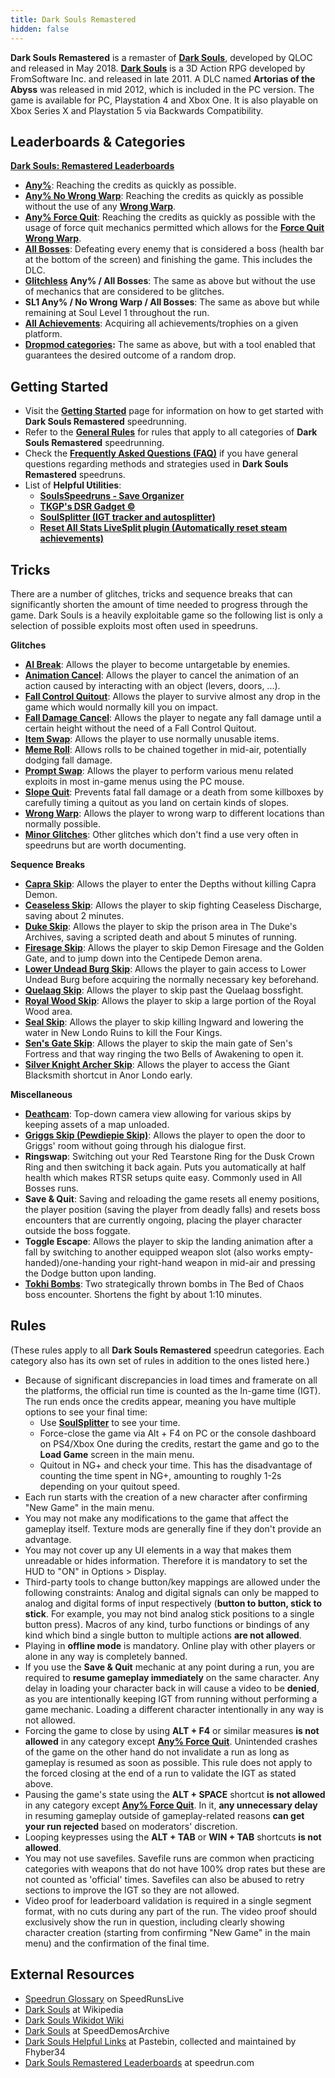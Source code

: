 ```yaml
---
title: Dark Souls Remastered
hidden: false
---
```

**Dark Souls Remastered** is a remaster of [**Dark Souls**](/darksouls), developed by QLOC and released in May 2018. [**Dark Souls**](/darksouls) is a 3D Action RPG developed by FromSoftware Inc. and released in late 2011. A DLC named **Artorias of the Abyss** was released in mid 2012, which is included in the PC version. The game is available for PC, Playstation 4 and Xbox One. It is also playable on Xbox Series X and Playstation 5 via Backwards Compatibility.

## Leaderboards & Categories

[**Dark Souls: Remastered Leaderboards**](https://www.speedrun.com/darksoulsremastered)

- [**Any%**](/ds1remaster/any): Reaching the credits as quickly as possible.
- [**Any% No Wrong Warp**](/ds1remaster/any-no-wrong-warp): Reaching the credits as quickly as possible without the use of any [**Wrong Warp**](/darksouls/wrong-warp).
- [**Any% Force Quit**](/ds1remaster/any-force-quit): Reaching the credits as quickly as possible with the usage of force quit mechanics permitted which allows for the [**Force Quit Wrong Warp**](/darksouls/wrong-warp).
- [**All Bosses**](/ds1remaster/all-bosses): Defeating every enemy that is considered a boss (health bar at the bottom of the screen) and finishing the game. This includes the DLC.
- [**Glitchless**](/ds1remaster/glitchless)                **Any% / All Bosses**: The same as above but without the use of mechanics that are considered to be glitches.
- **SL1 Any% / No Wrong Warp / All Bosses**: The same as above but while remaining at Soul Level 1 throughout the run.
- [**All Achievements**](/ds1remaster/all-achievements): Acquiring all achievements/trophies on a given platform.
- [**Dropmod categories**](https://soulsspeedruns.com/ds1remaster/dropmod-categories/)**:** The same as above, but with a tool enabled that guarantees the desired outcome of a random drop.

## Getting Started

- Visit the [**Getting Started**](/ds1remaster/getting-started) page for information on how to get started with **Dark Souls Remastered** speedrunning.
- Refer to the [**General Rules**](/ds1remaster#rules) for rules that apply to all categories of **Dark Souls Remastered** speedrunning.
- Check the [**Frequently Asked Questions (FAQ)**](/darksouls/frequently-asked-questions) if you have general questions regarding methods and strategies used in **Dark Souls Remastered** speedruns.
- List of **Helpful Utilities**:
  - [**SoulsSpeedruns - Save Organizer**](https://github.com/Kahmul/SoulsSpeedruns-Save-Organizer/releases)
  - [**TKGP's DSR Gadget ©**](https://github.com/JKAnderson/DSR-Gadget/releases)
  - [**SoulSplitter (IGT tracker and autosplitter)**](https://github.com/FrankvdStam/SoulSplitter)
  - [**Reset All Stats LiveSplit plugin (Automatically reset steam achievements)**](https://github.com/CapitaineToinon/LiveSplit.ResetAllStats)

## Tricks

There are a number of glitches, tricks and sequence breaks that can significantly shorten the amount of time needed to progress through the game. Dark Souls is a heavily exploitable game so the following list is only a selection of possible exploits most often used in speedruns.

**Glitches**

- [**AI Break**](/ds1remaster/ai-break): Allows the player to become untargetable by enemies.
- [**Animation Cancel**](/darksouls/animation-cancel): Allows the player to cancel the animation of an action caused by interacting with an object (levers, doors, ...).
- [**Fall Control Quitout**](/darksouls/fall-control-quitout): Allows the player to survive almost any drop in the game which would normally kill you on impact.
- [**Fall Damage Cancel**](/darksouls/fall-damage-cancel): Allows the player to negate any fall damage until a certain height without the need of a Fall Control Quitout.
- [**Item Swap**](/darksouls/item-swap): Allows the player to use normally unusable items.
- [**Meme Roll**](/darksouls/meme-roll): Allows rolls to be chained together in mid-air, potentially dodging fall damage.
- [**Prompt Swap**](/darksouls/prompt-swap): Allows the player to perform various menu related exploits in most in-game menus using the PC mouse.
- [**Slope Quit**](/darksouls/slope-quit): Prevents fatal fall damage or a death from some killboxes by carefully timing a quitout as you land on certain kinds of slopes.
- [**Wrong Warp**](/darksouls/wrong-warp): Allows the player to wrong warp to different locations than normally possible.
- [**Minor Glitches**](/darksouls/minor-glitches): Other glitches which don't find a use very often in speedruns but are worth documenting.

**Sequence Breaks**

- [**Capra Skip**](/darksouls/capra-skip): Allows the player to enter the Depths without killing Capra Demon.
- [**Ceaseless Skip**](/darksouls/ceaseless-skip): Allows the player to skip fighting Ceaseless Discharge, saving about 2 minutes.
- [**Duke Skip**](/darksouls/duke-skip): Allows the player to skip the prison area in The Duke's Archives, saving a scripted death and about 5 minutes of running.
- [**Firesage Skip**](/darksouls/firesage-skip): Allows the player to skip Demon Firesage and the Golden Gate, and to jump down into the Centipede Demon arena.
- [**Lower Undead Burg Skip**](/darksouls/lower-undead-burg-skip): Allows the player to gain access to Lower Undead Burg before acquiring the normally necessary key beforehand.
- [**Quelaag Skip**](/darksouls/quelaag-skip): Allows the player to skip past the Quelaag bossfight.
- [**Royal Wood Skip**](/darksouls/royal-wood-skip): Allows the player to skip a large portion of the Royal Wood area.
- [**Seal Skip**](/darksouls/seal-skip): Allows the player to skip killing Ingward and lowering the water in New Londo Ruins to kill the Four Kings.
- [**Sen's Gate Skip**](/darksouls/sens-gate-skip): Allows the player to skip the main gate of Sen's Fortress and that way ringing the two Bells of Awakening to open it.
- [**Silver Knight Archer Skip**](/darksouls/silver-knight-archer-skip): Allows the player to access the Giant Blacksmith shortcut in Anor Londo early.

**Miscellaneous**

- [**Deathcam**](/darksouls/deathcam): Top-down camera view allowing for various skips by keeping assets of a map unloaded.
- [**Griggs Skip (Pewdiepie Skip)**](/darksouls/pewdiepie-skip): Allows the player to open the door to Griggs' room without going through his dialogue first.
- **Ringswap**: Switching out your Red Tearstone Ring for the Dusk Crown Ring and then switching it back again. Puts you automatically at half health which makes RTSR setups quite easy. Commonly used in All Bosses runs.
- **Save & Quit**: Saving and reloading the game resets all enemy positions, the player position (saving the player from deadly falls) and resets boss encounters that are currently ongoing, placing the player character outside the boss foggate.
- **Toggle Escape**: Allows the player to skip the landing animation after a fall by switching to another equipped weapon slot (also works empty-handed)/one-handing your right-hand weapon in mid-air and pressing the Dodge button upon landing.
- [**Tokhi Bombs**](/darksouls/tokhi-bombs): Two strategically thrown bombs in The Bed of Chaos boss encounter. Shortens the fight by about 1:10 minutes.

## Rules

(These rules apply to all **Dark Souls Remastered** speedrun categories. Each category also has its own set of rules in addition to the ones listed here.)

- Because of significant discrepancies in load times and framerate on all the platforms, the official run time is counted as the In-game time (IGT). The run ends once the credits appear, meaning you have multiple options to see your final time:
  - Use [**SoulSplitter**](https://github.com/FrankvdStam/SoulSplitter) to see your time.
  - Force-close the game via Alt + F4 on PC or the console dashboard on PS4/Xbox One during the credits, restart the game and go to the **Load Game** screen in the main menu.
  - Quitout in NG+ and check your time. This has the disadvantage of counting the time spent in NG+, amounting to roughly 1-2s depending on your quitout speed.
- Each run starts with the creation of a new character after confirming "New Game" in the main menu.
- You may not make any modifications to the game that affect the gameplay itself. Texture mods are generally fine if they don't provide an advantage.
- You may not cover up any UI elements in a way that makes them unreadable or hides information. Therefore it is mandatory to set the HUD to "ON" in Options > Display.
- Third-party tools to change button/key mappings are allowed under the following constraints: Analog and digital signals can only be mapped to analog and digital forms of input respectively (**button to button, stick to stick**. For example, you may not bind analog stick positions to a single button press). Macros of any kind, turbo functions or bindings of any kind which bind a single button to multiple actions **are not allowed**.
- Playing in **offline mode** is mandatory. Online play with other players or alone in any way is completely banned.
- If you use the **Save & Quit** mechanic at any point during a run, you are required to **resume gameplay immediately** on the same character. Any delay in loading your character back in will cause a video to be **denied**, as you are intentionally keeping IGT from running without performing a game mechanic. Loading a different character intentionally in any way is not allowed.
- Forcing the game to close by using **ALT + F4** or similar measures **is not allowed** in any category except [**Any% Force Quit**](/ds1remaster/any-force-quit). Unintended crashes of the game on the other hand do not invalidate a run as long as gameplay is resumed as soon as possible. This rule does not apply to the forced closing at the end of a run to validate the IGT as stated above.
- Pausing the game's state using the **ALT + SPACE** shortcut **is not allowed** in any category except [**Any% Force Quit**](/ds1remaster/any-force-quit). In it, **any unnecessary delay** in resuming gameplay outside of gameplay-related reasons **can get your run rejected** based on moderators' discretion.
- Looping keypresses using the **ALT + TAB** or **WIN + TAB** shortcuts **is not allowed**.
- You may not use savefiles. Savefile runs are common when practicing categories with weapons that do not have 100% drop rates but these are not counted as 'official' times. Savefiles can also be abused to retry sections to improve the IGT so they are not allowed.
- Video proof for leaderboard validation is required in a single segment format, with no cuts during any part of the run. The video proof should exclusively show the run in question, including clearly showing character creation (starting from confirming "New Game" in the main menu) and the confirmation of the final time.

## External Resources

- [Speedrun Glossary](https://www.speedrunslive.com/faq/glossary/) on SpeedRunsLive
- [Dark Souls](https://en.wikipedia.org/wiki/Dark_Souls) at Wikipedia
- [Dark Souls Wikidot Wiki](https://darksouls.wikidot.com)
- [Dark Souls](https://speeddemosarchive.com/DarkSouls.html) at SpeedDemosArchive
- [Dark Souls Helpful Links](https://pastebin.com/WkfywHbd) at Pastebin, collected and maintained by Fhyber34
- [Dark Souls Remastered Leaderboards](https://www.speedrun.com/darksoulsremastered) at speedrun.com
